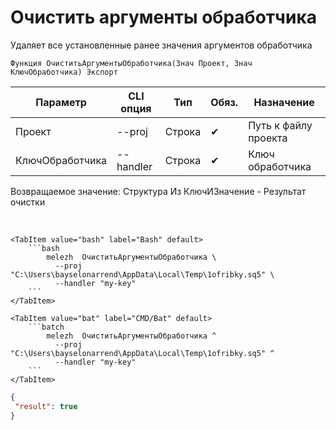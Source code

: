 ﻿---
sidebar_position: 3
description: Очистить аргументы обработчика и другие функции для работы с Melezh в Открытом пакете интеграций - бесплатной open-source библиотеке интеграций для 1С:Предприятие 8, OneScript и CLI
keywords: [1C, 1С, 1С:Предприятие, 1С:Предприятие 8.3, API, Интеграция, Сервисы, Обмен, OneScript, CLI]
---


# Очистить аргументы обработчика
 Удаляет все установленные ранее значения аргументов обработчика



`Функция ОчиститьАргументыОбработчика(Знач Проект, Знач КлючОбработчика) Экспорт`

  | Параметр | CLI опция | Тип | Обяз. | Назначение |
  |-|-|-|-|-|
  | Проект | --proj | Строка | &#x2714; | Путь к файлу проекта |
  | КлючОбработчика | --handler | Строка | &#x2714; | Ключ обработчика |

  
  Возвращаемое значение:   Структура Из КлючИЗначение - Результат очистки

<br/>



    

 <Tabs>
  
    <TabItem value="bash" label="Bash" default>
        ```bash
            melezh  ОчиститьАргументыОбработчика \
              --proj "C:\Users\bayselonarrend\AppData\Local\Temp\1ofribky.sq5" \
              --handler "my-key"
        ```
    </TabItem>
  
    <TabItem value="bat" label="CMD/Bat" default>
        ```batch
            melezh  ОчиститьАргументыОбработчика ^
              --proj "C:\Users\bayselonarrend\AppData\Local\Temp\1ofribky.sq5" ^
              --handler "my-key"
        ```
    </TabItem>
</Tabs>

```json title="Результат"
{
 "result": true
}
```
